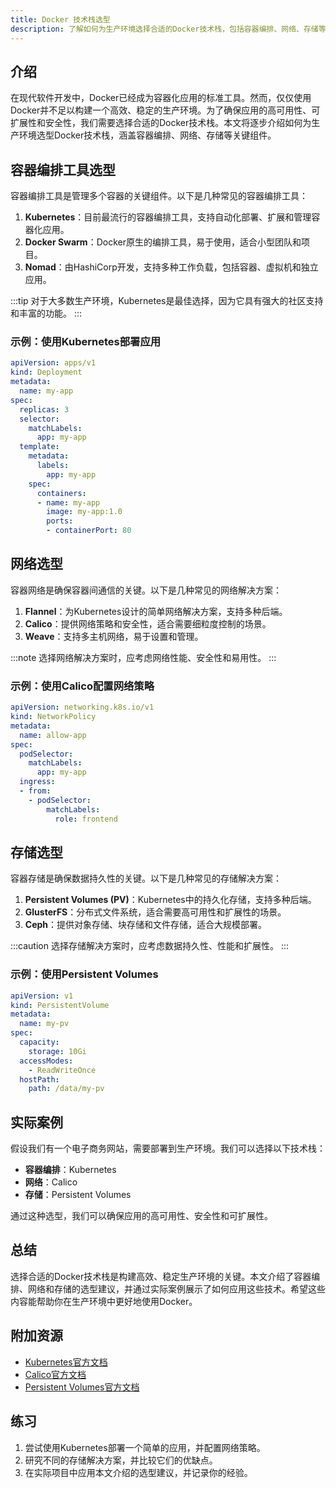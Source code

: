```yaml
---
title: Docker 技术栈选型
description: 了解如何为生产环境选择合适的Docker技术栈，包括容器编排、网络、存储等关键组件的选型建议。
---
```


## 介绍

在现代软件开发中，Docker已经成为容器化应用的标准工具。然而，仅仅使用Docker并不足以构建一个高效、稳定的生产环境。为了确保应用的高可用性、可扩展性和安全性，我们需要选择合适的Docker技术栈。本文将逐步介绍如何为生产环境选型Docker技术栈，涵盖容器编排、网络、存储等关键组件。

## 容器编排工具选型

容器编排工具是管理多个容器的关键组件。以下是几种常见的容器编排工具：

1. **Kubernetes**：目前最流行的容器编排工具，支持自动化部署、扩展和管理容器化应用。
2. **Docker Swarm**：Docker原生的编排工具，易于使用，适合小型团队和项目。
3. **Nomad**：由HashiCorp开发，支持多种工作负载，包括容器、虚拟机和独立应用。

:::tip
对于大多数生产环境，Kubernetes是最佳选择，因为它具有强大的社区支持和丰富的功能。
:::

### 示例：使用Kubernetes部署应用

```yaml
apiVersion: apps/v1
kind: Deployment
metadata:
  name: my-app
spec:
  replicas: 3
  selector:
    matchLabels:
      app: my-app
  template:
    metadata:
      labels:
        app: my-app
    spec:
      containers:
      - name: my-app
        image: my-app:1.0
        ports:
        - containerPort: 80
```

## 网络选型

容器网络是确保容器间通信的关键。以下是几种常见的网络解决方案：

1. **Flannel**：为Kubernetes设计的简单网络解决方案，支持多种后端。
2. **Calico**：提供网络策略和安全性，适合需要细粒度控制的场景。
3. **Weave**：支持多主机网络，易于设置和管理。

:::note
选择网络解决方案时，应考虑网络性能、安全性和易用性。
:::

### 示例：使用Calico配置网络策略

```yaml
apiVersion: networking.k8s.io/v1
kind: NetworkPolicy
metadata:
  name: allow-app
spec:
  podSelector:
    matchLabels:
      app: my-app
  ingress:
  - from:
    - podSelector:
        matchLabels:
          role: frontend
```

## 存储选型

容器存储是确保数据持久性的关键。以下是几种常见的存储解决方案：

1. **Persistent Volumes (PV)**：Kubernetes中的持久化存储，支持多种后端。
2. **GlusterFS**：分布式文件系统，适合需要高可用性和扩展性的场景。
3. **Ceph**：提供对象存储、块存储和文件存储，适合大规模部署。

:::caution
选择存储解决方案时，应考虑数据持久性、性能和扩展性。
:::

### 示例：使用Persistent Volumes

```yaml
apiVersion: v1
kind: PersistentVolume
metadata:
  name: my-pv
spec:
  capacity:
    storage: 10Gi
  accessModes:
    - ReadWriteOnce
  hostPath:
    path: /data/my-pv
```

## 实际案例

假设我们有一个电子商务网站，需要部署到生产环境。我们可以选择以下技术栈：

- **容器编排**：Kubernetes
- **网络**：Calico
- **存储**：Persistent Volumes

通过这种选型，我们可以确保应用的高可用性、安全性和可扩展性。

## 总结

选择合适的Docker技术栈是构建高效、稳定生产环境的关键。本文介绍了容器编排、网络和存储的选型建议，并通过实际案例展示了如何应用这些技术。希望这些内容能帮助你在生产环境中更好地使用Docker。

## 附加资源

- [Kubernetes官方文档](https://kubernetes.io/docs/home/)
- [Calico官方文档](https://docs.projectcalico.org/)
- [Persistent Volumes官方文档](https://kubernetes.io/docs/concepts/storage/persistent-volumes/)

## 练习

1. 尝试使用Kubernetes部署一个简单的应用，并配置网络策略。
2. 研究不同的存储解决方案，并比较它们的优缺点。
3. 在实际项目中应用本文介绍的选型建议，并记录你的经验。